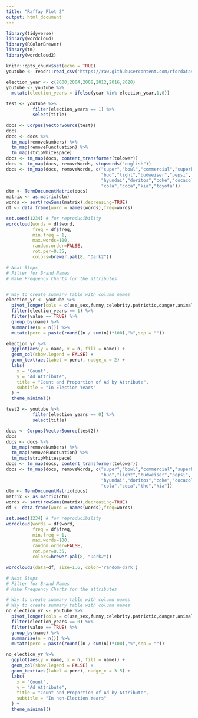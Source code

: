 ```yaml
---
title: "Raffay Plot 2"
output: html_document
---
```




```r
library(tidyverse)
library(wordcloud)
library(RColorBrewer)
library(tm)
library(wordcloud2)

knitr::opts_chunk$set(echo = TRUE)
youtube <- readr::read_csv('https://raw.githubusercontent.com/rfordatascience/tidytuesday/master/data/2021/2021-03-02/youtube.csv', show_col_types = FALSE)

election_year <- c(2000,2004,2008,2012,2016,2020)
youtube <- youtube %>% 
  mutate(election_years = ifelse(year %in% election_year,1,0)) 

test <- youtube %>% 
          filter(election_years == 1) %>% 
          select(title)

docs <- Corpus(VectorSource(test))
docs
docs <- docs %>%
  tm_map(removeNumbers) %>%
  tm_map(removePunctuation) %>%
  tm_map(stripWhitespace)
docs <- tm_map(docs, content_transformer(tolower))
docs <- tm_map(docs, removeWords, stopwords("english"))
docs <- tm_map(docs, removeWords, c("super","bowl","commercial","superbowl",
                                    "bud","light","budweiser","pepsi",
                                    "hyundai","doritos","coke","cocacola",
                                    "cola","coca","kia","toyota"))
dtm <- TermDocumentMatrix(docs) 
matrix <- as.matrix(dtm) 
words <- sort(rowSums(matrix),decreasing=TRUE) 
df <- data.frame(word = names(words),freq=words)

set.seed(1234) # for reproducibility 
wordcloud(words = df$word, 
          freq = df$freq,
          min.freq = 1,
          max.words=100, 
          random.order=FALSE, 
          rot.per=0.35,
          colors=brewer.pal(8, "Dark2"))

# Next Steps
# Filter for Brand Names 
# Make Frequency Charts for the attributes 


# Way to create summary table with column names 
election_yr <- youtube %>% 
  pivot_longer(cols = c(use_sex,funny,celebrity,patriotic,danger,animals)) %>% 
  filter(election_years == 1) %>% 
  filter(value == TRUE) %>% 
  group_by(name) %>% 
  summarise(n = n()) %>% 
  mutate(perc = paste(round((n / sum(n))*100),"%",sep = ""))

election_yr %>% 
  ggplot(aes(y = name, x = n, fill = name)) +
  geom_col(show.legend = FALSE) +
  geom_text(aes(label = perc), nudge_x = 2) +
  labs(
    x = "Count",
    y = "Ad Attribute",
    title = "Count and Proportion of Ad by Attribute",
    subtitle = "In Election Years"
  ) +
  theme_minimal()


```

```r


test2 <- youtube %>% 
          filter(election_years == 0) %>% 
          select(title)

docs <- Corpus(VectorSource(test2))
docs
docs <- docs %>%
  tm_map(removeNumbers) %>%
  tm_map(removePunctuation) %>%
  tm_map(stripWhitespace)
docs <- tm_map(docs, content_transformer(tolower))
docs <- tm_map(docs, removeWords, c("super","bowl","commercial","superbowl",
                                    "bud","light","budweiser","pepsi",
                                    "hyundai","doritos","coke","cocacola",
                                    "cola","coca","the","kia"))
dtm <- TermDocumentMatrix(docs) 
matrix <- as.matrix(dtm) 
words <- sort(rowSums(matrix),decreasing=TRUE) 
df <- data.frame(word = names(words),freq=words)

set.seed(1234) # for reproducibility 
wordcloud(words = df$word, 
          freq = df$freq,
          min.freq = 1,
          max.words=100, 
          random.order=FALSE, 
          rot.per=0.35,
          colors=brewer.pal(8, "Dark2"))

wordcloud2(data=df, size=1.6, color='random-dark')

# Next Steps
# Filter for Brand Names 
# Make Frequency Charts for the attributes 


```



```r

# Way to create summary table with column names 
# Way to create summary table with column names 
no_election_yr <- youtube %>% 
  pivot_longer(cols = c(use_sex,funny,celebrity,patriotic,danger,animals)) %>% 
  filter(election_years == 0) %>% 
  filter(value == TRUE) %>% 
  group_by(name) %>% 
  summarise(n = n()) %>% 
  mutate(perc = paste(round((n / sum(n))*100),"%",sep = "")) 

no_election_yr %>% 
  ggplot(aes(y = name, x = n, fill = name)) +
  geom_col(show.legend = FALSE) +
  geom_text(aes(label = perc), nudge_x = 3.5) +
  labs(
    x = "Count",
    y = "Ad Attribute",
    title = "Count and Proportion of Ad by Attribute",
    subtitle = "In non-Election Years"
  ) +
  theme_minimal()
 

```

